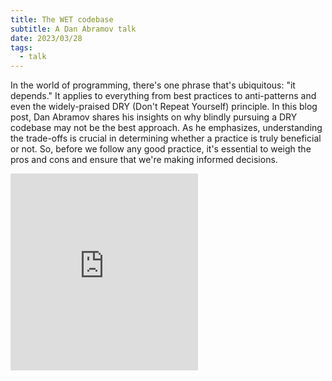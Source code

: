 ```yaml
---
title: The WET codebase
subtitle: A Dan Abramov talk
date: 2023/03/28
tags:
  - talk
---
```


In the world of programming, there's one phrase that's ubiquitous: "it depends."
It applies to everything from best practices to anti-patterns and even the
widely-praised DRY (Don't Repeat Yourself) principle. In this blog post, Dan
Abramov shares his insights on why blindly pursuing a DRY codebase may not be
the best approach. As he emphasizes, understanding the trade-offs is crucial in
determining whether a practice is truly beneficial or not. So, before we follow
any good practice, it's essential to weigh the pros and cons and ensure that
we're making informed decisions.

<iframe style={{width: "100%"}} height="315" src="https://www.youtube.com/embed/17KCHwOwgms" title="YouTube video player" frameborder="0" allow="accelerometer; autoplay; clipboard-write; encrypted-media; gyroscope; picture-in-picture; web-share" allowfullscreen></iframe>